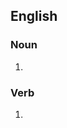 ==English==

===Noun===
{{en-noun}}

# {{obsolete spelling of|service}}

===Verb===
{{infl|en|verb}}

# {{obsolete spelling of|service}}